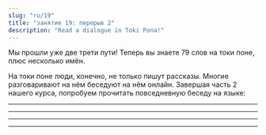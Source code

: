 ```yaml
---
slug: "ru/19"
title: "занятие 19: перерыв 2"
description: "Read a dialogue in Toki Pona!"
---
```



Мы прошли уже две трети пути! Теперь вы знаете 79 слов на токи поне, плюс несколько имён.

На токи поне люди, конечно, не только пишут рассказы. Многие разговаривают на нём беседуют на нём онлайн. Завершая часть 2 нашего курса, попробуем прочитать повседневную беседу на языке:

<Tabbed id="1">
  <Message right sl="toki" m="привет" />
  <Message left sl="toki a!" m="привет!" />
  <Message right sl="sina pilin ala pilin pona?" m="как дела? всё хорошо?" />
  <Message left sl="pilin ala" m="не особо :(" />
  <Message right sl="tan seme?" m="а что так?" />
  <Message left sl="mi o pali suli a" m="у меня много дел!" />
  <Message left sl="wawa mi li lili" m="у меня не хватает сил..." />
  <hr />
  <Message right sl="mi ken ala ken pana e pona?" m="я могу тебе помочь?" />
  <Message left sl="ken a!" m="можешь!" />
  <Message left sl="o toki tawa mi" m="поболтай со мной" />
  <Message right sl="pona" m="окей!" />
  <Message right sl="sina o pali seme?" m="над чем тебе надо потрудиться?" />
  <Message left sl="ijo mute li lon supa mi" m="на моём столе куча вещей" />
  <Message left sl="poki lete mi li jo e ala" m="в моём холодильнике пусто" />
  <Message left sl="ilo seli mi li pakala" m="и мой обогреватель сломался" />
  <Message right sl="a, sona!" m="а, понятно!" />
  <hr />
  <Message right sl="o lukin e supa sina lon open" m="для начала посмотри на свой стол" />
  <Message right sl="seme o weka tan supa?" m="что нужно убрать со стола?" />
  <Message right sl="seme o awen?" m="что оставить?" />
  <Message left sl="pona" m="хорошо" />
  <Message left sl="mi lukin e ijo mute" m="я смотрю на вещи" />
  <Message left sl="mi pana e ona tawa poki pona" m="я раскладываю их по нужным ящикам" />
  <Message left sl="supa li kama pona tawa lukin" m="стол теперь приятно выглядит" />
  <Message right sl="pona a!" m="отлично!" />
  <hr />
  <Message right sl="sina jo ala e moku anu seme?" m="у тебя нет еды, так?" />
  <Message left sl="jo ala" m="нет :(" />
  <Message right sl="sina jo ala jo e mani?" m="а деньги у вас есть?" />
  <Message left sl="jo" m="есть" />
  <Message right sl="pona" m="хорошо!" />
  <Message right sl="o tawa esun" m="идите в магазин" />
  <Message left sl="mi tawa" m="иду" />
  <hr />
  <Message left sl="mi kama jo e moku" m="я достал еду" />
  <Message right sl="wawa" m="супер!" />
  <Message left sl="tomo mi li awen lete a" m="эх, моя комната всё ещё холодная" />
  <Message right sl="sina ken ala ken pona e ilo?" m="вы можете починить обогреватель?" />
  <Message left sl="ken ala" m="не могу!" />
  <Message right sl="ike a" m="вот беда!" />
  <Message right sl="o lon supa lape" m="залезайте в постель" />
  <Message right sl="o kepeken len" m="укройтесь одеялом" />
  <Message left sl="a pona" m="о, хорошая идея" />
  <Message left sl="pona o tawa sina" m="спасибо вам" />
</Tabbed>
